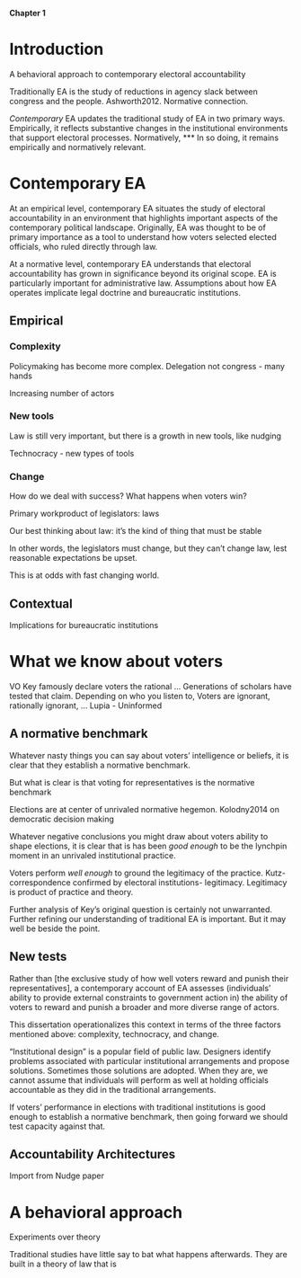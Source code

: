 **Chapter 1**

# Introduction

A behavioral approach to contemporary electoral accountability

Traditionally EA is the study of reductions in agency slack between congress and the people. Ashworth2012. Normative connection.

*Contemporary* EA updates the traditional study of EA in two primary ways. Empirically, it reflects substantive changes in the institutional environments that support electoral processes. Normatively, ***  In so doing, it remains empirically and normatively relevant.

# Contemporary EA

At an empirical level, contemporary EA situates the study of electoral accountability in an environment that highlights important aspects of the contemporary political landscape. Originally, EA was thought to be of primary importance as a tool to understand how voters selected elected officials, who ruled directly through law.

At a normative level, contemporary EA understands that electoral accountability has grown in significance beyond its original scope.  EA is particularly important for administrative law. Assumptions about how EA operates implicate legal doctrine and bureaucratic institutions.  

## Empirical

### Complexity

Policymaking has become more complex. Delegation not congress - many hands

Increasing number of actors

### New tools

Law is still very important, but there is a growth in new tools, like nudging  

Technocracy - new types of tools

### Change   

How do we deal with success? What happens when voters win?

Primary workproduct of legislators: laws

Our best thinking about law: it’s the kind of thing that must be stable

In other words, the legislators must change, but they can’t change law, lest reasonable expectations be upset.

This is at odds with fast changing world.

## Contextual

Implications for bureaucratic institutions  

# What we know about voters

VO Key famously declare voters the rational …
Generations of scholars have tested that claim.
Depending on who you listen to, Voters are ignorant, rationally ignorant, …
Lupia - Uninformed

## A normative benchmark

Whatever nasty things you can say about voters' intelligence or beliefs, it is clear that they establish a normative benchmark.

But what is clear is that voting for representatives is the normative benchmark

Elections are at center of unrivaled normative hegemon. Kolodny2014 on democratic decision making

Whatever negative conclusions you might draw about voters ability to shape elections, it is clear that is has been *good enough* to be the lynchpin moment in an unrivaled institutional practice.

Voters perform *well enough* to ground the legitimacy of the practice. Kutz- correspondence confirmed by electoral institutions- legitimacy. Legitimacy is product of practice and theory.

Further analysis of Key’s original question is certainly not unwarranted. Further refining our understanding of traditional EA is important. But it may well be beside the point.

## New tests

Rather than [the exclusive study of how well voters reward and punish their representatives], a contemporary account of EA assesses (individuals' ability to provide external constraints to government action in) the ability of voters to reward and punish a broader and more diverse range of actors.  

This dissertation operationalizes this context in terms of the three factors mentioned above: complexity, technocracy, and change.

"Institutional design" is a popular field of public law. Designers identify problems associated with particular institutional arrangements and propose solutions. Sometimes those solutions are adopted. When they are, we cannot assume that individuals will perform as well at holding officials accountable as they did in the traditional arrangements.

If voters' performance in elections with traditional institutions is good enough to establish a normative benchmark, then going forward we should test capacity against that.

## Accountability Architectures

Import from Nudge paper

# A behavioral approach

Experiments over theory

Traditional studies have little say to bat what happens afterwards. They are built in a theory of law that is
